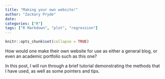 ```yaml
---
title: "Making your own website!"
author: "Zackary Pryde"
date: 
categories: ["R"]
tags: ["R Markdown", "plot", "regression"]
---
```


```r
knitr::opts_chunk$set(collapse = TRUE)
```

How would one make their own website for use as either a general blog, or even an academic portfolio such as this one?

In this post, I will run through a brief tutorial demonstrating the methods that I have used, as well as some pointers and tips.
